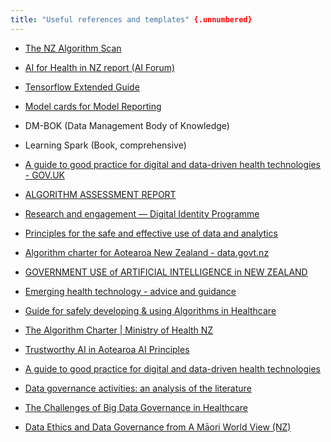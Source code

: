```yaml
---
title: "Useful references and templates" {.unnumbered}
---
```


* [The NZ Algorithm Scan](https://precisiondrivenhealth.com/new-zealand-health-sector-algorithm-scan/)

* [AI for Health in NZ report (AI Forum)](https://aiforum.org.nz/wp-content/uploads/2019/10/AI-For-Health-in-New-Zealand.pdf)

* [Tensorflow Extended Guide](https://www.tensorflow.org/tfx/guide)

* [Model cards for Model Reporting](https://arxiv.org/pdf/1810.03993.pdf)

* DM-BOK (Data Management Body of Knowledge)

* Learning Spark (Book, comprehensive)

* [A guide to good practice for digital and data-driven health technologies - GOV.UK](https://www.gov.uk/government/publications/code-of-conduct-for-data-driven-health-and-care-technology/initial-code-of-conduct-for-data-driven-health-and-care-technology)

* [ALGORITHM ASSESSMENT REPORT](https://www.data.govt.nz/assets/Uploads/Algorithm-Assessment-Report-Oct-2018.pdf)

* [Research and engagement --- Digital Identity Programme](https://www.digital.govt.nz/digital-government/programmes-and-projects/digital-identity-programme/research-and-engagement-digital-identity-programme/)

* [Principles for the safe and effective use of data and analytics](https://www.stats.govt.nz/assets/Uploads/Data-leadership-fact-sheets/Principles-safe-and-effective-data-and-analytics-May-2018.pdf)

* [Algorithm charter for Aotearoa New Zealand - data.govt.nz](https://data.govt.nz/toolkit/data-ethics/government-algorithm-transparency-and-accountability/algorithm-charter/)

* [GOVERNMENT USE of ARTIFICIAL INTELLIGENCE in NEW ZEALAND](https://data.govt.nz/assets/data-ethics/algorithm/NZLF-report.pdf)

* [Emerging health technology - advice and guidance](https://www.health.govt.nz/our-work/digital-health/vision-health-technology/emerging-health-technology-advice-and-guidance)

* [Guide for safely developing & using Algorithms in Healthcare](https://www.health.govt.nz/system/files/documents/pages/introductory_guidance_-_algorithms_v0.4_-_web.pdf)

* [The Algorithm Charter \| Ministry of Health NZ](https://www.health.govt.nz/our-work/digital-health/digital-health-sector-architecture-standards-and-governance/algorithm-charter)

* [Trustworthy AI in Aotearoa AI Principles](https://data.govt.nz/assets/data-ethics/algorithm/Trustworthy-AI-in-Aotearoa-March-2020.pdf)

* [A guide to good practice for digital and data-driven health technologies](https://www.gov.uk/government/publications/code-of-conduct-for-data-driven-health-and-care-technology/initial-code-of-conduct-for-data-driven-health-and-care-technology)

* [Data governance activities: an analysis of the literature](https://www.tandfonline.com/doi/full/10.1080/12460125.2016.1187397)

* [The Challenges of Big Data Governance in Healthcare](https://ieeexplore.ieee.org/abstract/document/8456108)

* [Data Ethics and Data Governance from A Māori World View (NZ)](https://www.emerald.com/insight/content/doi/10.1108/S2398-601820200000006005/full/html)
